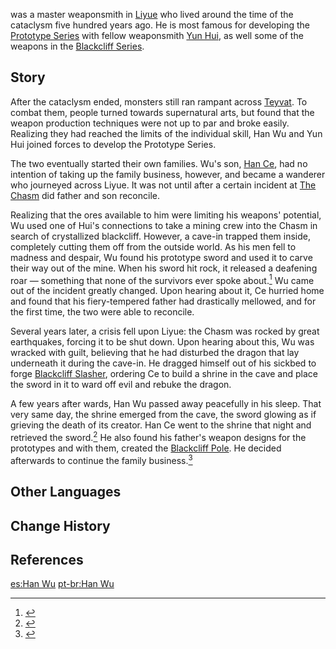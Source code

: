 {{Character Infobox
|type             = Mentioned
|deceased         = Past
|name             = Han Wu
|affiliation      = Han Family
|region           = Liyue

|child            = Han Ce
}}
{{Lang|'''Han Wu'''|zh=寒武|zh_rm=Hán Wǔ}} was a master weaponsmith in [[Liyue]] who lived around the time of the cataclysm five hundred years ago. He is most famous for developing the [[Prototype Series]] with fellow weaponsmith [[Yun Hui]], as well some of the weapons in the [[Blackcliff Series]].

==Story==
After the cataclysm ended, monsters still ran rampant across [[Teyvat]]. To combat them, people turned towards supernatural arts, but found that the weapon production techniques were not up to par and broke easily. Realizing they had reached the limits of the individual skill, Han Wu and Yun Hui joined forces to develop the Prototype Series.

The two eventually started their own families. Wu's son, [[Han Ce]], had no intention of taking up the family business, however, and became a wanderer who journeyed across Liyue. It was not until after a certain incident at [[The Chasm (Subregion)|The Chasm]] did father and son reconcile.

Realizing that the ores available to him were limiting his weapons' potential, Wu used one of Hui's connections to take a mining crew into the Chasm in search of crystallized blackcliff. However, a cave-in trapped them inside, completely cutting them off from the outside world. As his men fell to madness and despair, Wu found his prototype sword and used it to carve their way out of the mine. When his sword hit rock, it released a deafening roar &mdash; something that none of the survivors ever spoke about.<ref>{{Ref/Weapon|Blackcliff Longsword|Lore}}</ref> Wu came out of the incident greatly changed. Upon hearing about it, Ce hurried home and found that his fiery-tempered father had drastically mellowed, and for the first time, the two were able to reconcile.

Several years later, a crisis fell upon Liyue: the Chasm was rocked by great earthquakes, forcing it to be shut down. Upon hearing about this, Wu was wracked with guilt, believing that he had disturbed the dragon that lay underneath it during the cave-in. He dragged himself out of his sickbed to forge [[Blackcliff Slasher]], ordering Ce to build a shrine in the cave and place the sword in it to ward off evil and rebuke the dragon.

A few years after wards, Han Wu passed away peacefully in his sleep. That very same day, the shrine emerged from the cave, the sword glowing as if grieving the death of its creator. Han Ce went to the shrine that night and retrieved the sword.<ref>{{Ref/Weapon|Blackcliff Slasher|Lore}}</ref> He also found his father's weapon designs for the prototypes and with them, created the [[Blackcliff Pole]]. He decided afterwards to continue the family business.<ref>{{Ref/Weapon|Blackcliff Pole|Lore}}</ref>

==Other Languages==
{{Other Languages|default_hidden = 1
|en       = Han Wu
|zhs      = 寒武
|zhs_rm   = Hán Wǔ
|zht      = 寒武
|zht_rm   = Hán Wǔ
|ja       = 寒武
|ja_rm    = Kan Bu{{Assumed}}
|ko       = {{tt|한무|寒武}}
|ko_rm    = Han Mu
|es       = Han Wu
|fr       = Han Wu
|ru       = Хань У
|th       = Han Wu
|vi       = Han Wu
|de       = Han Wu
|id       = Han Wu
|pt       = Han Wu
|tr       = Han Wu
|it       = Han Wu
}}

==Change History==
{{Change History|introduced=1.0}}

==References==
{{Reflist}}

[[es:Han Wu]]
[[pt-br:Han Wu]]